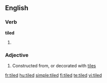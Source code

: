 ==English==

===Verb===
'''tiled'''

# {{past of|[[tile]]}}

===Adjective===
{{en-adj|-}}

# Constructed from, or decorated with [[tile]]s

[[fr:tiled]]
[[hu:tiled]]
[[simple:tiled]]
[[fi:tiled]]
[[te:tiled]]
[[vi:tiled]]